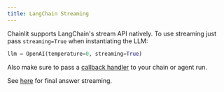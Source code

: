```yaml
---
title: LangChain Streaming
---
```


Chainlit supports LangChain's stream API natively. To use streaming just pass `streaming=True` when instantiating the LLM:

```python Code Example
llm = OpenAI(temperature=0, streaming=True)
```

Also make sure to pass a [callback handler](/api-reference/integrations/langchain) to your chain or agent run.

See [here](/api-reference/integrations/langchain#final-answer-streaming) for final answer streaming.
